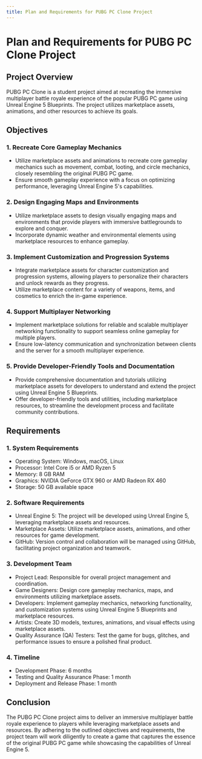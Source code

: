 ```yaml
---
title: Plan and Requirements for PUBG PC Clone Project
---
```


# Plan and Requirements for PUBG PC Clone Project

## Project Overview

PUBG PC Clone is a student project aimed at recreating the immersive multiplayer battle royale experience of the popular PUBG PC game using Unreal Engine 5 Blueprints. The project utilizes marketplace assets, animations, and other resources to achieve its goals.

## Objectives

### 1. Recreate Core Gameplay Mechanics

- Utilize marketplace assets and animations to recreate core gameplay mechanics such as movement, combat, looting, and circle mechanics, closely resembling the original PUBG PC game.
- Ensure smooth gameplay experience with a focus on optimizing performance, leveraging Unreal Engine 5's capabilities.

### 2. Design Engaging Maps and Environments

- Utilize marketplace assets to design visually engaging maps and environments that provide players with immersive battlegrounds to explore and conquer.
- Incorporate dynamic weather and environmental elements using marketplace resources to enhance gameplay.

### 3. Implement Customization and Progression Systems

- Integrate marketplace assets for character customization and progression systems, allowing players to personalize their characters and unlock rewards as they progress.
- Utilize marketplace content for a variety of weapons, items, and cosmetics to enrich the in-game experience.

### 4. Support Multiplayer Networking

- Implement marketplace solutions for reliable and scalable multiplayer networking functionality to support seamless online gameplay for multiple players.
- Ensure low-latency communication and synchronization between clients and the server for a smooth multiplayer experience.

### 5. Provide Developer-Friendly Tools and Documentation

- Provide comprehensive documentation and tutorials utilizing marketplace assets for developers to understand and extend the project using Unreal Engine 5 Blueprints.
- Offer developer-friendly tools and utilities, including marketplace resources, to streamline the development process and facilitate community contributions.

## Requirements

### 1. System Requirements

- Operating System: Windows, macOS, Linux
- Processor: Intel Core i5 or AMD Ryzen 5
- Memory: 8 GB RAM
- Graphics: NVIDIA GeForce GTX 960 or AMD Radeon RX 460
- Storage: 50 GB available space

### 2. Software Requirements

- Unreal Engine 5: The project will be developed using Unreal Engine 5, leveraging marketplace assets and resources.
- Marketplace Assets: Utilize marketplace assets, animations, and other resources for game development.
- GitHub: Version control and collaboration will be managed using GitHub, facilitating project organization and teamwork.

### 3. Development Team

- Project Lead: Responsible for overall project management and coordination.
- Game Designers: Design core gameplay mechanics, maps, and environments utilizing marketplace assets.
- Developers: Implement gameplay mechanics, networking functionality, and customization systems using Unreal Engine 5 Blueprints and marketplace resources.
- Artists: Create 3D models, textures, animations, and visual effects using marketplace assets.
- Quality Assurance (QA) Testers: Test the game for bugs, glitches, and performance issues to ensure a polished final product.

### 4. Timeline

- Development Phase: 6 months
- Testing and Quality Assurance Phase: 1 month
- Deployment and Release Phase: 1 month

## Conclusion

The PUBG PC Clone project aims to deliver an immersive multiplayer battle royale experience to players while leveraging marketplace assets and resources. By adhering to the outlined objectives and requirements, the project team will work diligently to create a game that captures the essence of the original PUBG PC game while showcasing the capabilities of Unreal Engine 5.

